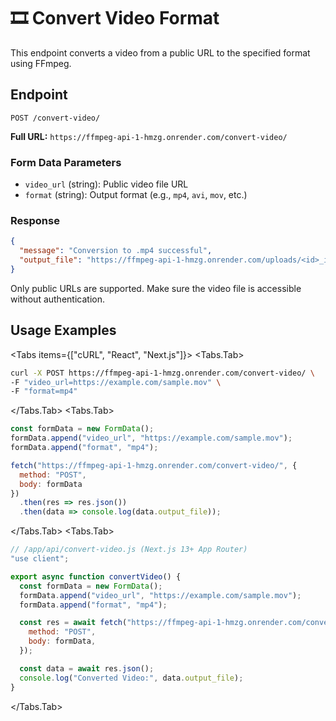 
# 🎞️ Convert Video Format

This endpoint converts a video from a public URL to the specified format using FFmpeg.

## Endpoint

`POST /convert-video/`

**Full URL:** `https://ffmpeg-api-1-hmzg.onrender.com/convert-video/`

### Form Data Parameters

- `video_url` (string): Public video file URL  
- `format` (string): Output format (e.g., `mp4`, `avi`, `mov`, etc.)

### Response

```json
{
  "message": "Conversion to .mp4 successful",
  "output_file": "https://ffmpeg-api-1-hmzg.onrender.com/uploads/<id>_input_video.mp4"
}
```

<Callout type="info">
Only public URLs are supported. Make sure the video file is accessible without authentication.
</Callout>

## Usage Examples

<Tabs items={["cURL", "React", "Next.js"]}>
  <Tabs.Tab>

```bash
curl -X POST https://ffmpeg-api-1-hmzg.onrender.com/convert-video/ \
-F "video_url=https://example.com/sample.mov" \
-F "format=mp4"
```

  </Tabs.Tab>
  <Tabs.Tab>

```jsx
const formData = new FormData();
formData.append("video_url", "https://example.com/sample.mov");
formData.append("format", "mp4");

fetch("https://ffmpeg-api-1-hmzg.onrender.com/convert-video/", {
  method: "POST",
  body: formData
})
  .then(res => res.json())
  .then(data => console.log(data.output_file));
```

  </Tabs.Tab>
  <Tabs.Tab>

```js
// /app/api/convert-video.js (Next.js 13+ App Router)
"use client";

export async function convertVideo() {
  const formData = new FormData();
  formData.append("video_url", "https://example.com/sample.mov");
  formData.append("format", "mp4");

  const res = await fetch("https://ffmpeg-api-1-hmzg.onrender.com/convert-video/", {
    method: "POST",
    body: formData,
  });

  const data = await res.json();
  console.log("Converted Video:", data.output_file);
}
```

  </Tabs.Tab>
</Tabs>
